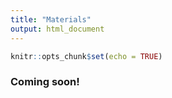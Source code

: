 ```yaml
---
title: "Materials"
output: html_document
---
```


```r
knitr::opts_chunk$set(echo = TRUE)
```

### Coming soon!